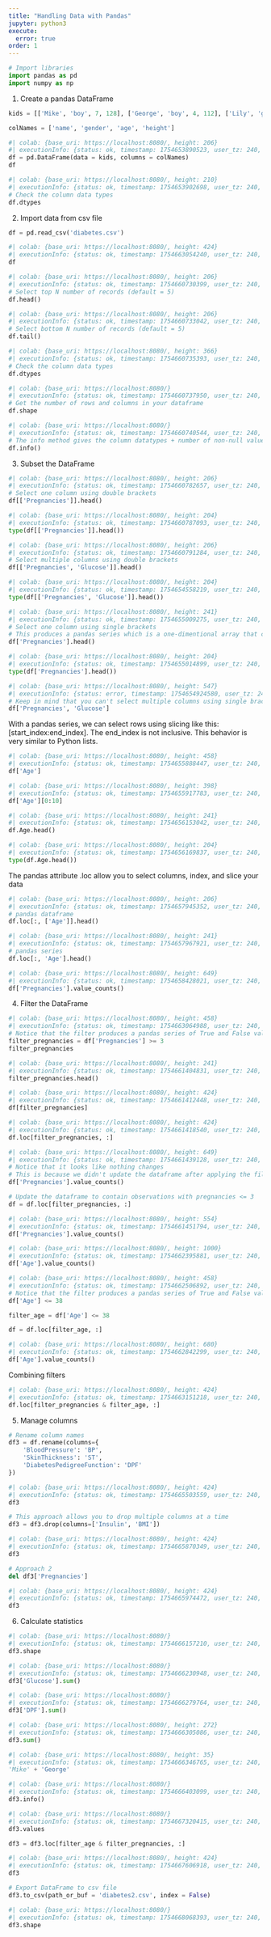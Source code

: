 ```yaml
---
title: "Handling Data with Pandas"
jupyter: python3
execute:
  error: true
order: 1
---
```


```python
# Import libraries
import pandas as pd
import numpy as np
```

1. Create a pandas DataFrame

```python
kids = [['Mike', 'boy', 7, 128], ['George', 'boy', 4, 112], ['Lily', 'girl', 8, 132], ['Yu', 'girl', 10, 143], ['Dan', 'boy', 9, 138]]

colNames = ['name', 'gender', 'age', 'height']
```

```python
#| colab: {base_uri: https://localhost:8080/, height: 206}
#| executionInfo: {status: ok, timestamp: 1754653890523, user_tz: 240, elapsed: 20, user: {displayName: Xuebin Yang, userId: '18047631927912204745'}}
df = pd.DataFrame(data = kids, columns = colNames)
df
```

```python
#| colab: {base_uri: https://localhost:8080/, height: 210}
#| executionInfo: {status: ok, timestamp: 1754653902698, user_tz: 240, elapsed: 7, user: {displayName: Xuebin Yang, userId: '18047631927912204745'}}
# Check the column data types
df.dtypes
```

2. Import data from csv file

```python
df = pd.read_csv('diabetes.csv')
```

```python
#| colab: {base_uri: https://localhost:8080/, height: 424}
#| executionInfo: {status: ok, timestamp: 1754663054240, user_tz: 240, elapsed: 54, user: {displayName: Xuebin Yang, userId: '18047631927912204745'}}
df
```

```python
#| colab: {base_uri: https://localhost:8080/, height: 206}
#| executionInfo: {status: ok, timestamp: 1754660730399, user_tz: 240, elapsed: 40, user: {displayName: Xuebin Yang, userId: '18047631927912204745'}}
# Select top N number of records (default = 5)
df.head()
```

```python
#| colab: {base_uri: https://localhost:8080/, height: 206}
#| executionInfo: {status: ok, timestamp: 1754660733042, user_tz: 240, elapsed: 22, user: {displayName: Xuebin Yang, userId: '18047631927912204745'}}
# Select bottom N number of records (default = 5)
df.tail()
```

```python
#| colab: {base_uri: https://localhost:8080/, height: 366}
#| executionInfo: {status: ok, timestamp: 1754660735393, user_tz: 240, elapsed: 9, user: {displayName: Xuebin Yang, userId: '18047631927912204745'}}
# Check the column data types
df.dtypes
```

```python
#| colab: {base_uri: https://localhost:8080/}
#| executionInfo: {status: ok, timestamp: 1754660737950, user_tz: 240, elapsed: 12, user: {displayName: Xuebin Yang, userId: '18047631927912204745'}}
# Get the number of rows and columns in your dataframe
df.shape
```

```python
#| colab: {base_uri: https://localhost:8080/}
#| executionInfo: {status: ok, timestamp: 1754660740544, user_tz: 240, elapsed: 24, user: {displayName: Xuebin Yang, userId: '18047631927912204745'}}
# The info method gives the column datatypes + number of non-null values
df.info()
```

3. Subset the DataFrame

```python
#| colab: {base_uri: https://localhost:8080/, height: 206}
#| executionInfo: {status: ok, timestamp: 1754660782657, user_tz: 240, elapsed: 51, user: {displayName: Xuebin Yang, userId: '18047631927912204745'}}
# Select one column using double brackets
df[['Pregnancies']].head()
```

```python
#| colab: {base_uri: https://localhost:8080/, height: 204}
#| executionInfo: {status: ok, timestamp: 1754660787093, user_tz: 240, elapsed: 252, user: {displayName: Xuebin Yang, userId: '18047631927912204745'}}
type(df[['Pregnancies']].head())
```

```python
#| colab: {base_uri: https://localhost:8080/, height: 206}
#| executionInfo: {status: ok, timestamp: 1754660791284, user_tz: 240, elapsed: 28, user: {displayName: Xuebin Yang, userId: '18047631927912204745'}}
# Select multiple columns using double brackets
df[['Pregnancies', 'Glucose']].head()
```

```python
#| colab: {base_uri: https://localhost:8080/, height: 204}
#| executionInfo: {status: ok, timestamp: 1754654558219, user_tz: 240, elapsed: 221, user: {displayName: Xuebin Yang, userId: '18047631927912204745'}}
type(df[['Pregnancies', 'Glucose']].head())
```

```python
#| colab: {base_uri: https://localhost:8080/, height: 241}
#| executionInfo: {status: ok, timestamp: 1754655009275, user_tz: 240, elapsed: 45, user: {displayName: Xuebin Yang, userId: '18047631927912204745'}}
# Select one column using single brackets
# This produces a pandas series which is a one-dimentional array that can be labeled
df['Pregnancies'].head()
```

```python
#| colab: {base_uri: https://localhost:8080/, height: 204}
#| executionInfo: {status: ok, timestamp: 1754655014899, user_tz: 240, elapsed: 180, user: {displayName: Xuebin Yang, userId: '18047631927912204745'}}
type(df['Pregnancies'].head())
```

```python
#| colab: {base_uri: https://localhost:8080/, height: 547}
#| executionInfo: {status: error, timestamp: 1754654924580, user_tz: 240, elapsed: 55, user: {displayName: Xuebin Yang, userId: '18047631927912204745'}}
# Keep in mind that you can't select multiple columns using single brackets
df['Pregnancies', 'Glucose']
```

With a pandas series, we can select rows using slicing like this: [start_index:end_index].
The end_index is not inclusive. This behavior is very similar to Python lists.

```python
#| colab: {base_uri: https://localhost:8080/, height: 458}
#| executionInfo: {status: ok, timestamp: 1754655888447, user_tz: 240, elapsed: 14, user: {displayName: Xuebin Yang, userId: '18047631927912204745'}}
df['Age']
```

```python
#| colab: {base_uri: https://localhost:8080/, height: 398}
#| executionInfo: {status: ok, timestamp: 1754655917783, user_tz: 240, elapsed: 10, user: {displayName: Xuebin Yang, userId: '18047631927912204745'}}
df['Age'][0:10]
```

```python
#| colab: {base_uri: https://localhost:8080/, height: 241}
#| executionInfo: {status: ok, timestamp: 1754656153042, user_tz: 240, elapsed: 8, user: {displayName: Xuebin Yang, userId: '18047631927912204745'}}
df.Age.head()
```

```python
#| colab: {base_uri: https://localhost:8080/, height: 204}
#| executionInfo: {status: ok, timestamp: 1754656169837, user_tz: 240, elapsed: 353, user: {displayName: Xuebin Yang, userId: '18047631927912204745'}}
type(df.Age.head())
```

The pandas attribute .loc allow you to select columns, index, and slice your data

```python
#| colab: {base_uri: https://localhost:8080/, height: 206}
#| executionInfo: {status: ok, timestamp: 1754657945352, user_tz: 240, elapsed: 12, user: {displayName: Xuebin Yang, userId: '18047631927912204745'}}
# pandas dataframe
df.loc[:, ['Age']].head()
```

```python
#| colab: {base_uri: https://localhost:8080/, height: 241}
#| executionInfo: {status: ok, timestamp: 1754657967921, user_tz: 240, elapsed: 9, user: {displayName: Xuebin Yang, userId: '18047631927912204745'}}
# pandas series
df.loc[:, 'Age'].head()
```

```python
#| colab: {base_uri: https://localhost:8080/, height: 649}
#| executionInfo: {status: ok, timestamp: 1754658428021, user_tz: 240, elapsed: 12, user: {displayName: Xuebin Yang, userId: '18047631927912204745'}}
df['Pregnancies'].value_counts()
```

4. Filter the DataFrame

```python
#| colab: {base_uri: https://localhost:8080/, height: 458}
#| executionInfo: {status: ok, timestamp: 1754663064988, user_tz: 240, elapsed: 9, user: {displayName: Xuebin Yang, userId: '18047631927912204745'}}
# Notice that the filter produces a pandas series of True and False values
filter_pregnancies = df['Pregnancies'] >= 3
filter_pregnancies
```

```python
#| colab: {base_uri: https://localhost:8080/, height: 241}
#| executionInfo: {status: ok, timestamp: 1754661404831, user_tz: 240, elapsed: 58, user: {displayName: Xuebin Yang, userId: '18047631927912204745'}}
filter_pregnancies.head()
```

```python
#| colab: {base_uri: https://localhost:8080/, height: 424}
#| executionInfo: {status: ok, timestamp: 1754661412448, user_tz: 240, elapsed: 52, user: {displayName: Xuebin Yang, userId: '18047631927912204745'}}
df[filter_pregnancies]
```

```python
#| colab: {base_uri: https://localhost:8080/, height: 424}
#| executionInfo: {status: ok, timestamp: 1754661418540, user_tz: 240, elapsed: 25, user: {displayName: Xuebin Yang, userId: '18047631927912204745'}}
df.loc[filter_pregnancies, :]
```

```python
#| colab: {base_uri: https://localhost:8080/, height: 649}
#| executionInfo: {status: ok, timestamp: 1754661439128, user_tz: 240, elapsed: 81, user: {displayName: Xuebin Yang, userId: '18047631927912204745'}}
# Notice that it looks like nothing changes
# This is because we didn't update the dataframe after applying the filter
df['Pregnancies'].value_counts()
```

```python
# Update the dataframe to contain observations with pregnancies <= 3
df = df.loc[filter_pregnancies, :]
```

```python
#| colab: {base_uri: https://localhost:8080/, height: 554}
#| executionInfo: {status: ok, timestamp: 1754661451794, user_tz: 240, elapsed: 13, user: {displayName: Xuebin Yang, userId: '18047631927912204745'}}
df['Pregnancies'].value_counts()
```

```python
#| colab: {base_uri: https://localhost:8080/, height: 1000}
#| executionInfo: {status: ok, timestamp: 1754662395881, user_tz: 240, elapsed: 46, user: {displayName: Xuebin Yang, userId: '18047631927912204745'}}
df['Age'].value_counts()
```

```python
#| colab: {base_uri: https://localhost:8080/, height: 458}
#| executionInfo: {status: ok, timestamp: 1754662506892, user_tz: 240, elapsed: 11, user: {displayName: Xuebin Yang, userId: '18047631927912204745'}}
# Notice that the filter produces a pandas series of True and False values
df['Age'] <= 38
```

```python
filter_age = df['Age'] <= 38
```

```python
df = df.loc[filter_age, :]
```

```python
#| colab: {base_uri: https://localhost:8080/, height: 680}
#| executionInfo: {status: ok, timestamp: 1754662842299, user_tz: 240, elapsed: 20, user: {displayName: Xuebin Yang, userId: '18047631927912204745'}}
df['Age'].value_counts()
```

Combining filters

```python
#| colab: {base_uri: https://localhost:8080/, height: 424}
#| executionInfo: {status: ok, timestamp: 1754663151218, user_tz: 240, elapsed: 70, user: {displayName: Xuebin Yang, userId: '18047631927912204745'}}
df.loc[filter_pregnancies & filter_age, :]
```

5. Manage columns

```python
# Rename column names
df3 = df.rename(columns={
    'BloodPressure': 'BP',
    'SkinThickness': 'ST',
    'DiabetesPedigreeFunction': 'DPF'
})
```

```python
#| colab: {base_uri: https://localhost:8080/, height: 424}
#| executionInfo: {status: ok, timestamp: 1754665503559, user_tz: 240, elapsed: 43, user: {displayName: Xuebin Yang, userId: '18047631927912204745'}}
df3
```

```python
# This approach allows you to drop multiple columns at a time
df3 = df3.drop(columns=['Insulin', 'BMI'])
```

```python
#| colab: {base_uri: https://localhost:8080/, height: 424}
#| executionInfo: {status: ok, timestamp: 1754665870349, user_tz: 240, elapsed: 33, user: {displayName: Xuebin Yang, userId: '18047631927912204745'}}
df3
```

```python
# Approach 2
del df3['Pregnancies']
```

```python
#| colab: {base_uri: https://localhost:8080/, height: 424}
#| executionInfo: {status: ok, timestamp: 1754665974472, user_tz: 240, elapsed: 35, user: {displayName: Xuebin Yang, userId: '18047631927912204745'}}
df3
```

6. Calculate statistics

```python
#| colab: {base_uri: https://localhost:8080/}
#| executionInfo: {status: ok, timestamp: 1754666157210, user_tz: 240, elapsed: 13, user: {displayName: Xuebin Yang, userId: '18047631927912204745'}}
df3.shape
```

```python
#| colab: {base_uri: https://localhost:8080/}
#| executionInfo: {status: ok, timestamp: 1754666230948, user_tz: 240, elapsed: 45, user: {displayName: Xuebin Yang, userId: '18047631927912204745'}}
df3['Glucose'].sum()
```

```python
#| colab: {base_uri: https://localhost:8080/}
#| executionInfo: {status: ok, timestamp: 1754666279764, user_tz: 240, elapsed: 25, user: {displayName: Xuebin Yang, userId: '18047631927912204745'}}
df3['DPF'].sum()
```

```python
#| colab: {base_uri: https://localhost:8080/, height: 272}
#| executionInfo: {status: ok, timestamp: 1754666305086, user_tz: 240, elapsed: 408, user: {displayName: Xuebin Yang, userId: '18047631927912204745'}}
df3.sum()
```

```python
#| colab: {base_uri: https://localhost:8080/, height: 35}
#| executionInfo: {status: ok, timestamp: 1754666346765, user_tz: 240, elapsed: 14, user: {displayName: Xuebin Yang, userId: '18047631927912204745'}}
'Mike' + 'George'
```

```python
#| colab: {base_uri: https://localhost:8080/}
#| executionInfo: {status: ok, timestamp: 1754666403099, user_tz: 240, elapsed: 14, user: {displayName: Xuebin Yang, userId: '18047631927912204745'}}
df3.info()
```

```python
#| colab: {base_uri: https://localhost:8080/}
#| executionInfo: {status: ok, timestamp: 1754667320415, user_tz: 240, elapsed: 24, user: {displayName: Xuebin Yang, userId: '18047631927912204745'}}
df3.values
```

```python
df3 = df3.loc[filter_age & filter_pregnancies, :]
```

```python
#| colab: {base_uri: https://localhost:8080/, height: 424}
#| executionInfo: {status: ok, timestamp: 1754667606918, user_tz: 240, elapsed: 25, user: {displayName: Xuebin Yang, userId: '18047631927912204745'}}
df3
```

```python
# Export DataFrame to csv file
df3.to_csv(path_or_buf = 'diabetes2.csv', index = False)
```

```python
#| colab: {base_uri: https://localhost:8080/}
#| executionInfo: {status: ok, timestamp: 1754668068393, user_tz: 240, elapsed: 37, user: {displayName: Xuebin Yang, userId: '18047631927912204745'}}
df3.shape
```

